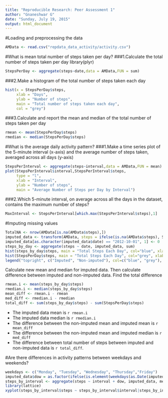 ```yaml
---
title: "Reproducible Research: Peer Assessment 1"
author: "Gnaneshwar G"
date: "Sunday, July 19, 2015"
output: html_document
---
```


#Loading and preprocessing the data
```r
AMData <- read.csv("repdata_data_activity/activity.csv")
```

#What is mean total number of steps taken per day?
###1.Calculate the total number of steps taken per day
library(plyr)
```r
StepsPerDay <- aggregate(steps~date,data = AMData,FUN = sum)
```

###2.Make a histogram of the total number of steps taken each day
```r
hist(x = StepsPerDay$steps,
     xlab = "Days",
     ylab = "Number of steps",
     main = "Total number of steps taken each day",
     col = "grey")
```

###3.Calculate and report the mean and median of the total number of steps taken per day
```r
rmean <- mean(StepsPerDay$steps)
rmedian <- median(StepsPerDay$steps)
```

#What is the average daily activity pattern?
###1.Make a time series plot of the 5-minute interval (x-axis) and the average number of steps taken, averaged across all days (y-axis)
```r
StepsPerInterval <- aggregate(steps~interval,data = AMData,FUN = mean)
plot(StepsPerInterval$interval,StepsPerInterval$steps,
     type = "l",
     xlab = "Interval",
     ylab = "Number of steps",
     main = "Average Number of Steps per Day by Interval")
```

###2.Which 5-minute interval, on average across all the days in the dataset, contains the maximum number of steps?
```r
MaxInterval <- StepsPerInterval[which.max(StepsPerInterval$steps),1]
```

#Imputing missing values
```r
TotalNA <- nrow(AMData[is.na(AMData$steps),])
imputed_data <- transform(AMData, steps = ifelse(is.na(AMData$steps), StepsPerInterval$steps[match(AMData$interval, StepsPerInterval$interval)], AMData$steps))
imputed_data[as.character(imputed_data$date) == "2012-10-01", 1] <- 0
steps_by_day <- aggregate(steps ~ date, imputed_data, sum)
hist(steps_by_day$steps, main = "Total Steps Each Day", col="blue", xlab="Number of Steps")
hist(StepsPerDay$steps, main = "Total Steps Each Day", col="grey", xlab="Number of Steps", add=TRUE)
legend("topright", c("Imputed", "Non-imputed"), col=c("blue", "grey"), lwd=5)
```

Calculate new mean and median for imputed data. Then calculate difference between imputed and non-imputed data. Find the total difference
```r
rmean.i <- mean(steps_by_day$steps)
rmedian.i <- median(steps_by_day$steps)
mean_diff <- rmean.i - rmean
med_diff <- rmedian.i - rmedian
total_diff <- sum(steps_by_day$steps) - sum(StepsPerDay$steps)
```

- The imputed data mean is `r rmean.i`
- The imputed data median is `r rmedian.i`
- The difference between the non-imputed mean and imputed mean is `r mean_diff`
- The difference between the non-imputed mean and imputed median is `r med_diff`
- The difference between total number of steps between imputed and non-imputed data is `r total_diff`.

#Are there differences in activity patterns between weekdays and weekends?
```r
weekdays <- c("Monday", "Tuesday", "Wednesday", "Thursday","Friday")
imputed_data$dow = as.factor(ifelse(is.element(weekdays(as.Date(imputed_data$date)),weekdays), "Weekday", "Weekend"))
steps_by_interval <- aggregate(steps ~ interval + dow, imputed_data, mean)
library(lattice)
xyplot(steps_by_interval$steps ~ steps_by_interval$interval|steps_by_interval$dow, main="Average Steps per Day by Interval",xlab="Interval", ylab="Steps",layout=c(1,2), type="l")
```


